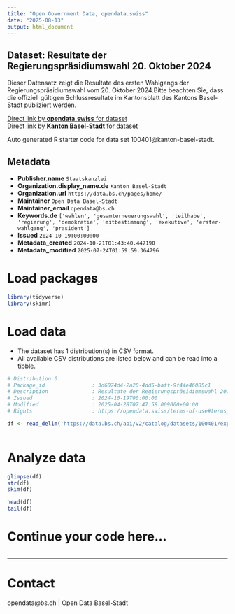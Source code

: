 ```yaml
---
title: "Open Government Data, opendata.swiss"
date: "2025-08-13"
output: html_document
---
```


## Dataset: Resultate der Regierungspräsidiumswahl 20. Oktober 2024

Dieser Datensatz zeigt die Resultate des ersten Wahlgangs der Regierungspräsidiumswahl vom 20. Oktober 2024.Bitte beachten Sie, dass die offiziell gültigen Schlussresultate im Kantonsblatt des Kantons Basel-Stadt publiziert werden.

[Direct link by **opendata.swiss** for dataset](https://opendata.swiss/de/dataset/resultate-der-regierungsprasidiumswahl-20-oktober-2024)<br>
[Direct link by **Kanton Basel-Stadt** for dataset](https://data.bs.ch/explore/dataset/100401/)

Auto generated R starter code for data set 100401@kanton-basel-stadt.

## Metadata

- **Publisher.name** `Staatskanzlei`
- **Organization.display_name.de** `Kanton Basel-Stadt`
- **Organization.url** `https://data.bs.ch/pages/home/`
- **Maintainer** `Open Data Basel-Stadt`
- **Maintainer_email** `opendata@bs.ch`
- **Keywords.de** `['wahlen', 'gesamterneuerungswahl', 'teilhabe', 'regierung', 'demokratie', 'mitbestimmung', 'exekutive', 'erster-wahlgang', 'prasident']`
- **Issued** `2024-10-19T00:00:00`
- **Metadata_created** `2024-10-21T01:43:40.447190`
- **Metadata_modified** `2025-07-24T01:59:59.364796`


# Load packages

```r

library(tidyverse)
library(skimr)

```

# Load data

-   The dataset has 1 distribution(s) in CSV format.
-   All available CSV distributions are listed below and can be read into a tibble.

```r

# Distribution 0
# Package_id               : 3d6074d4-2a20-4dd5-baff-9f44e46085c1
# Description              : Resultate der Regierungspräsidiumswahl 20. Oktober 2024 (csv)
# Issued                   : 2024-10-19T00:00:00
# Modified                 : 2025-04-28T07:47:58.009000+00:00
# Rights                   : https://opendata.swiss/terms-of-use#terms_by

df <- read_delim('https://data.bs.ch/api/v2/catalog/datasets/100401/exports/csv?use_labels=true')



```

# Analyze data

```r

glimpse(df)
str(df)
skim(df)

head(df)
tail(df)

```

# Continue your code here...

```r

```

------------------------------------------------------------------------

# Contact

opendata@bs.ch | Open Data Basel-Stadt

